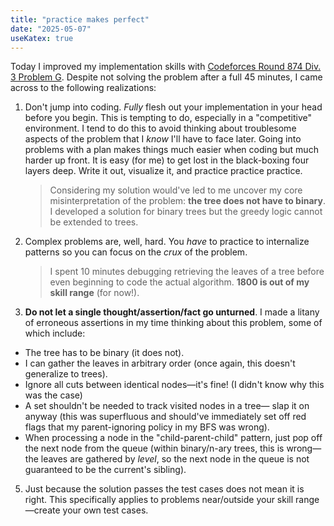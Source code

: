 ```yaml
---
title: "practice makes perfect"
date: "2025-05-07"
useKatex: true
---
```


Today I improved my implementation skills with [Codeforces Round 874 Div. 3 Problem G](https://codeforces.com/contest/1833/problem/G). Despite not solving the problem after a full 45 minutes, I came across to the following realizations:

1.  Don't jump into coding. _Fully_ flesh out your implementation in your head before you begin. This is tempting to do, especially in a "competitive" environment. I tend to do this to avoid thinking about troublesome aspects of the problem that I _know_ I'll have to face later. Going into problems with a plan makes things much easier when coding but much harder up front. It is easy (for me) to get lost in the black-boxing four layers deep. Write it out, visualize it, and practice practice practice.

    > Considering my solution would've led to me uncover my core misinterpretation of the problem: **the tree does not have to binary**. I developed a solution for binary trees but the greedy logic cannot be extended to trees.

2.  Complex problems are, well, hard. You _have_ to practice to internalize patterns so you can focus on the _crux_ of the problem.

    > I spent 10 minutes debugging retrieving the leaves of a tree before even beginning to code the actual algorithm. **1800 is out of my skill range** (for now!).

3.  **Do not let a single thought/assertion/fact go unturned**. I made a litany of erroneous assertions in my time thinking about this problem, some of which include:

- The tree has to be binary (it does not).
- I can gather the leaves in arbitrary order (once again, this doesn't generalize to trees).
- Ignore all cuts between identical nodes—it's fine! (I didn't know why this was the case)
- A set shouldn't be needed to track visited nodes in a tree— slap it on anyway (this was superfluous and should've immediately set off red flags that my parent-ignoring policy in my BFS was wrong).
- When processing a node in the "child-parent-child" pattern, just pop off the next node from the queue (within binary/n-ary trees, this is wrong—the leaves are gathered by _level_, so the next node in the queue is not guaranteed to be the current's sibling).

5.  Just because the solution passes the test cases does not mean it is right. This specifically applies to problems near/outside your skill range—create your own test cases.
